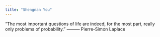 ```yaml
---
title: "Shengnan You"
---
```


“The most important questions of life are indeed, for the most part, really only problems of probability.” ——— Pierre-Simon Laplace


